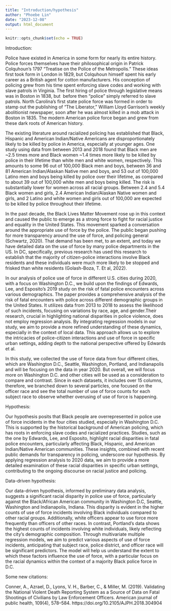 ```yaml
---
title: "Introduction/hypothesis"
author: "Phoebe Lin"
date: "2023-12-08"
output: html_document
---
```


```r
knitr::opts_chunk$set(echo = TRUE)
```

Introduction:

Police have existed in America in some form for nearly its entire history. Police forces themselves have their philosophical origin in Patrick Colquhoun's 1797 "Treatise on the Police of the Metropolis." These ideas first took form in London in 1829, but Colquhoun himself spent his early career as a British agent for cotton manufacturers. His conception of policing grew from his time spent enforcing slave codes and working with slave patrols in Virginia. The first hiring of police through legislative means was in Boston in 1838, but  before then "police" simply referred to slave patrols. North Carolina's first state police force was formed in order to stamp out the publishing of "The Liberator," William Lloyd Garrison's weekly abolitionist newspaper, soon after he was almost killed in a mob attack in Boston in 1835. The modern American police force began and grew from these dark roots of American history.

The existing literature around racialized policing has established that Black, Hispanic and American Indian/Native Americans are disproportionately likely to be killed by police in America, especially at younger ages. One study using data from between 2013 and 2018 found that Black men are ~2.5 times more and Black women ~1.4 times more likely to be killed by police in their lifetime than white men and white women, respectively. This amounts to some 96 out of 100,000 Black men and boys, between 36 and 81 American Indian/Alaskan Native men and boys, and 53 out of 100,000 Latino men and boys being killed by police over their lifetime, as compared to about 39 out of 100,000 white men and boys being killed. The risk is substantially lower for women across all racial groups. Between 2.4 and 5.4 Black women and girls, 2.4 American Indian/Alaskan Native women and girls, and 2 Latino and white women and girls out of 100,000 are expected to be killed by police throughout their lifetime. 

In the past decade, the Black Lives Matter Movement rose up in this context and caused the public to emerge as a strong force to fight for racial justice and equality in the United States. This movement sparked a conversation around the appropriate use of force by the police. The public began pushing for more transparency around the use of force, and policing general (Schwartz, 2020). That demand has been met, to an extent, and today we have detailed data on the use of force by many police departments in the US. In DC, specifically, previous research has used this research to establish that the majority of citizen-police interactions involve Black residents and these individuals were much more likely to be stopped and frisked than white residents (Golash-Boza, T. Et al, 2022).

In our analysis of police use of force in different U.S. cities during 2020, with a focus on Washington D.C., we build upon the findings of Edwards, Lee, and Esposito's 2019 study on the risk of fatal police encounters across various demographics. The paper provides a comprehensive analysis of the risk of fatal encounters with police across different demographic groups in the United States. It utilizes data from 2013 to 2018 to assess the likelihood of such incidents, focusing on variations by race, age, and gender.Their research, crucial in highlighting national disparities in police violence, does not employ regression analysis. By integrating regression models in our study, we aim to provide a more refined understanding of these dynamics, especially in the context of local data. This approach allows us to explore the intricacies of police-citizen interactions and use of force in specific urban settings, adding depth to the national perspective offered by Edwards et al.

In this study, we collected the use of force data from four different cities, which are Washington D.C., Seattle, Washington, Portland, and Indianapolis and will be focusing on the data in year 2020. But overall, we will focus more on Washington D.C. and other cities will be used as a consideration to compare and contrast. Since in each datasets, it includes over 15 columns, therefore, we branched down to several particles, one focused on the officer race and see the total number of use of force counts for each subject race to observe whether overusing of use of force is happening. 

Hypothesis:

Our hypothesis posits that Black people are overrepresented in police use of force incidents in the four cities studied, especially in Washington D.C. This is supported by the historical background of American policing, which has roots in enforcing slave codes and racialized practices. Studies, such as the one by Edwards, Lee, and Esposito, highlight racial disparities in fatal police encounters, particularly affecting Black, Hispanic, and American Indian/Native American communities. These insights, combined with recent public demands for transparency in policing, underscore our hypothesis. By applying regression analysis to 2020 data, we aim to provide a more detailed examination of these racial disparities in specific urban settings, contributing to the ongoing discourse on racial justice and policing.

Data-driven hypothesis:

Our data-driven hypothesis, informed by preliminary data analysis, suggests a significant racial disparity in police use of force, particularly against the Black/African American community in Washington D.C, Seattle, Washington and Indianapolis, Indiana. This disparity is evident in the higher counts of use of force incidents involving Black individuals compared to other racial groups. Additionally, white officers appear to use force more frequently than officers of other races. In contrast, Portland's data shows the highest counts of incidents involving white individuals, likely reflecting the city's demographic composition. Through multivariate multiple regression models, we aim to predict various aspects of use of force incidents, anticipating that subject race, police district, and officer race will be significant predictors. The model will help us understand the extent to which these factors influence the use of force, with a particular focus on the racial dynamics within the context of a majority Black police force in D.C.


Some new citations:

Conner, A., Azrael, D., Lyons, V. H., Barber, C., & Miller, M. (2019). Validating the National Violent Death Reporting System as a Source of Data on Fatal Shootings of Civilians by Law Enforcement Officers. American journal of public health, 109(4), 578–584. https://doi.org/10.2105/AJPH.2018.304904
